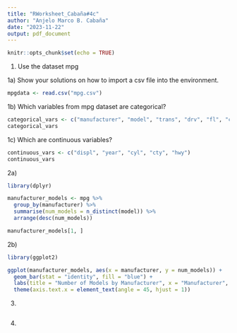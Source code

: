 ```yaml
---
title: "RWorksheet_Cabaña#4c"
author: "Anjelo Marco B. Cabaña"
date: "2023-11-22"
output: pdf_document
---
```


```r
knitr::opts_chunk$set(echo = TRUE)
```

1) Use the dataset mpg

1a) Show your solutions on how to import a csv file into the environment.
```r
mpgdata <- read.csv("mpg.csv")

```

1b) Which variables from mpg dataset are categorical?
```r
categorical_vars <- c("manufacturer", "model", "trans", "drv", "fl", "class")
categorical_vars

```

1c) Which are continuous variables?
```r
continuous_vars <- c("displ", "year", "cyl", "cty", "hwy")
continuous_vars

```

2a)
```r
library(dplyr)

manufacturer_models <- mpg %>%
  group_by(manufacturer) %>%
  summarise(num_models = n_distinct(model)) %>%
  arrange(desc(num_models))

manufacturer_models[1, ]

```

2b)
```r
library(ggplot2)

ggplot(manufacturer_models, aes(x = manufacturer, y = num_models)) +
  geom_bar(stat = "identity", fill = "blue") +
  labs(title = "Number of Models by Manufacturer", x = "Manufacturer", y = "Number of Models") +
  theme(axis.text.x = element_text(angle = 45, hjust = 1))

```

3)
```r





```


4)
```r



```